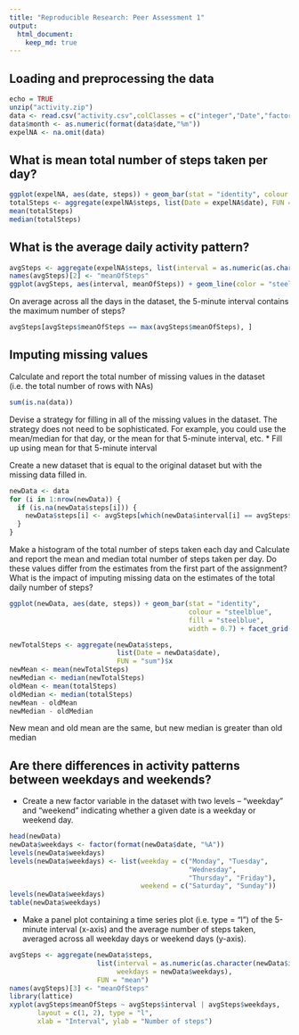 ```yaml
---
title: "Reproducible Research: Peer Assessment 1"
output: 
  html_document:
    keep_md: true
---
```



## Loading and preprocessing the data
```r
echo = TRUE
unzip("activity.zip")
data <- read.csv("activity.csv",colClasses = c("integer","Date","factor"))
data$month <- as.numeric(format(data$date,"%m"))
expelNA <- na.omit(data)
```


## What is mean total number of steps taken per day?
```r
ggplot(expelNA, aes(date, steps)) + geom_bar(stat = "identity", colour = "steelblue", fill = "steelblue", width = 0.7) + facet_grid(. ~ month, scales = "free") + labs(title = "Histogram of Total Number of Steps Taken Each Day", x = "Date", y = "Total number of steps")
totalSteps <- aggregate(expelNA$steps, list(Date = expelNA$date), FUN = "sum")$x
mean(totalSteps)
median(totalSteps)
```


## What is the average daily activity pattern?
```r
avgSteps <- aggregate(expelNA$steps, list(interval = as.numeric(as.character(expelNA$interval))), FUN = "mean")
names(avgSteps)[2] <- "meanOfSteps"
ggplot(avgSteps, aes(interval, meanOfSteps)) + geom_line(color = "steelblue", size = 0.8) + labs(title = "Time Series Plot of the 5-minute Interval", x = "5-minute intervals", y = "Average Number of Steps Taken")
```

On average across all the days in the dataset, the 5-minute interval contains the maximum number of steps?
```r
avgSteps[avgSteps$meanOfSteps == max(avgSteps$meanOfSteps), ]
```

## Imputing missing values
Calculate and report the total number of missing values in the dataset (i.e. the total number of rows with NAs)
```r
sum(is.na(data))
```
Devise a strategy for filling in all of the missing values in the dataset. The strategy does not need to be sophisticated. For example, you could use the mean/median for that day, or the mean for that 5-minute interval, etc.
  * Fill up using mean for that 5-minute interval

Create a new dataset that is equal to the original dataset but with the missing data filled in.
```r
newData <- data 
for (i in 1:nrow(newData)) {
  if (is.na(newData$steps[i])) {
    newData$steps[i] <- avgSteps[which(newData$interval[i] == avgSteps$interval), ]$meanOfSteps
  }
}
```

Make a histogram of the total number of steps taken each day and Calculate and report the mean and median total number of steps taken per day. Do these values differ from the estimates from the first part of the assignment? What is the impact of imputing missing data on the estimates of the total daily number of steps?
```r
ggplot(newData, aes(date, steps)) + geom_bar(stat = "identity",
                                             colour = "steelblue",
                                             fill = "steelblue",
                                             width = 0.7) + facet_grid(. ~ month, scales = "free") + labs(title = "Histogram of Total Number of Steps Taken Each Day (no missing data)", x = "Date", y = "Total number of steps")

newTotalSteps <- aggregate(newData$steps, 
                           list(Date = newData$date), 
                           FUN = "sum")$x
newMean <- mean(newTotalSteps)
newMedian <- median(newTotalSteps)
oldMean <- mean(totalSteps)
oldMedian <- median(totalSteps)
newMean - oldMean
newMedian - oldMedian
```
New mean and old mean are the same, but new median is greater than old median

## Are there differences in activity patterns between weekdays and weekends?
  * Create a new factor variable in the dataset with two levels -- "weekday" and "weekend" indicating whether a given date is a weekday or weekend day. 
```r
head(newData)
newData$weekdays <- factor(format(newData$date, "%A"))
levels(newData$weekdays)
levels(newData$weekdays) <- list(weekday = c("Monday", "Tuesday",
                                             "Wednesday", 
                                             "Thursday", "Friday"),
                                 weekend = c("Saturday", "Sunday"))
levels(newData$weekdays)
table(newData$weekdays)
```

  * Make a panel plot containing a time series plot (i.e. type = "l") of the 5-minute interval (x-axis) and the average number of steps taken, averaged across all weekday days or weekend days (y-axis).
```r
avgSteps <- aggregate(newData$steps, 
                      list(interval = as.numeric(as.character(newData$interval)), 
                           weekdays = newData$weekdays),
                      FUN = "mean")
names(avgSteps)[3] <- "meanOfSteps"
library(lattice)
xyplot(avgSteps$meanOfSteps ~ avgSteps$interval | avgSteps$weekdays, 
       layout = c(1, 2), type = "l", 
       xlab = "Interval", ylab = "Number of steps")
```

